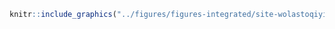 <!-- #### Sites d’intérêt - Wolastoqiyik Wahsipekuk - Pêche traditionnelle {-} -->


<!-- -------------------------------------------------- -->

```r
knitr::include_graphics("../figures/figures-integrated/site-wolastoqiyik_wahsipekuk_peche_commerciale.png")
```

<br>
